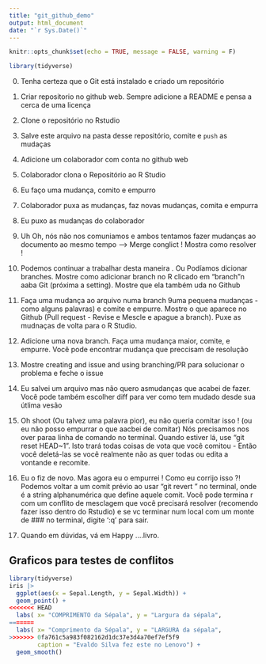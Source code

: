 ```yaml
---
title: "git_github_demo"
output: html_document
date: "`r Sys.Date()`"
---
```


```r
knitr::opts_chunk$set(echo = TRUE, message = FALSE, warning = F)
```

```r
library(tidyverse)
```

0.  Tenha certeza que o Git está instalado e criado um repositório

1.  Criar repositorio no github web. Sempre adicione a README e pensa a cerca de uma licença

2.  Clone o repositório no Rstudio

3.  Salve este arquivo na pasta desse repositório, comite e `push` as mudaças

4.  Adicione um colaborador com conta no github web

5.  Colaborador clona o Repositório ao R Studio

6.  Eu faço uma mudança, comito e empurro

7.  Colaborador puxa as mudanças, faz novas mudanças, comita e empurra

8.  Eu puxo as mudanças do colaborador

9.  Uh Oh, nós não nos comuniamos e ambos tentamos fazer mudanças ao documento ao mesmo tempo --\> Merge conglict ! Mostra como resolver !

10. Podemos continuar a trabalhar desta maneira . Ou Podíamos dicionar branches. Mostre como adicionar branch no R clicado em "branch"n aaba Git (próxima a setting). Mostre que ela também uda no Github

11. Faça uma mudança ao arquivo numa branch 9uma pequena mudanças - como alguns palavras) e comite e empurre. Mostre o que aparece no Github (Pull request - Revise e Mescle e apague a branch). Puxe as mudnaças de volta para o R Studio.

12. Adicione uma nova branch. Faça uma mudança maior, comite, e empurre. Você pode encontrar mudança que preccisam de resolução

13. Mostre creating and issue and using branching/PR para solucionar o problema e feche o issue

14. Eu salvei um arquivo mas não quero asmudanças que acabei de fazer. Você pode também escolher diff para ver como tem mudado desde sua útlima vesão

15. Oh shoot (Ou talvez uma palavra pior), eu não queria comitar isso ! (ou eu não posso empurrar o que aacbei de comitar) Nós precisamos nos over paraa linha de comando no terminal. Quando estiver lá, use "git reset HEAD\~1". Isto trará todas coisas de vota que você comitou - Então você deletá-las se você realmente não as quer todas ou edita a vontande e recomite.

16. Eu o fiz de novo. Mas agora eu o empurrei ! Como eu corrijo isso ?! Podemos voltar a um comit prévio ao usar "git revert <SHA>" no terminal, onde <SHA> é a string alphanumérica que define aquele comit. Você pode termina r com um conflito de mesclagem que você precisará resolver (recomendo fazer isso dentro do Rstudio) e se vc terminar num local com um monte de \### no terminal, digite ':q' para sair.

17. Quando em dúvidas, vá em Happy ....livro.

## Graficos para testes de conflitos

```r
library(tidyverse)
iris |> 
  ggplot(aes(x = Sepal.Length, y = Sepal.Width)) +
  geom_point() +
<<<<<<< HEAD
  labs( x= "COMPRIMENTO da Sépala", y = "Largura da sépala",
=======
  labs( x= "Comprimento da Sépala", y = "LARGURA da sépala",
>>>>>>> 0fa761c5a983f082162d1dc37e3d4a70ef7ef5f9
        caption = "Evaldo Silva fez este no Lenovo") +
  geom_smooth()
```
